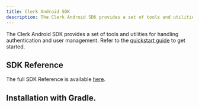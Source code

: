```yaml
---
title: Clerk Android SDK
description: The Clerk Android SDK provides a set of tools and utilities for handling authentication and user management.
---
```


The Clerk Android SDK provides a set of tools and utilities for handling authentication and user management. Refer to the [quickstart guide](/docs/quickstarts/android) to get started.

## SDK Reference

The full SDK Reference is available [here](clerk-android.clerkstage.dev).

## Installation with Gradle.

<Include src="_partials/android/setup-android-sdk" />
